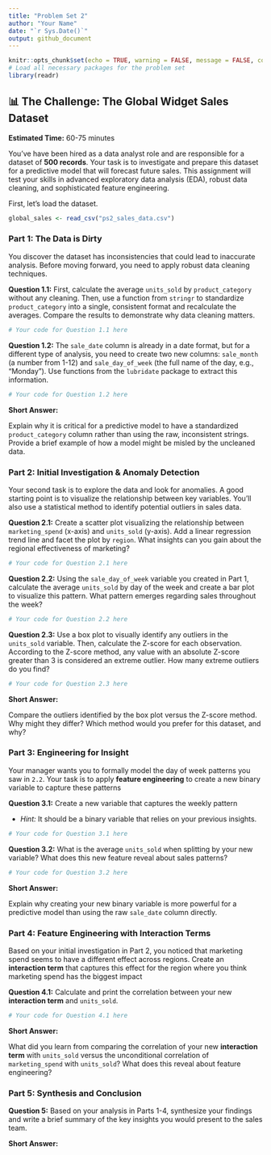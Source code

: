 ---
title: "Problem Set 2"
author: "Your Name"
date: "`r Sys.Date()`"
output: github_document
---

```{r setup, include=FALSE, message=FALSE, warning=FALSE}
knitr::opts_chunk$set(echo = TRUE, warning = FALSE, message = FALSE, collapse = TRUE)
# Load all necessary packages for the problem set
library(readr)
```

## 📊 The Challenge: The Global Widget Sales Dataset

**Estimated Time:** 60-75 minutes

You've have been hired as a data analyst role and are  responsible for a dataset of **500 records**. Your task is to investigate and prepare this dataset for a predictive model that will forecast future sales. This assignment will test your skills in advanced exploratory data analysis (EDA), robust data cleaning, and sophisticated feature engineering.

First, let's load the dataset.

```{r}
global_sales <- read_csv("ps2_sales_data.csv")
```

### Part 1: The Data is Dirty

You discover the dataset has inconsistencies that could lead to inaccurate analysis. Before moving forward, you need to apply robust data cleaning techniques.

**Question 1.1:** First, calculate the average `units_sold` by `product_category` without any cleaning. Then, use a function from `stringr` to standardize `product_category` into a single, consistent format and recalculate the averages. Compare the results to demonstrate why data cleaning matters.

```{r}
# Your code for Question 1.1 here
```

**Question 1.2:** The `sale_date` column is already in a date format, but for a different type of analysis, you need to create two new columns: `sale_month` (a number from 1-12) and `sale_day_of_week` (the full name of the day, e.g., "Monday"). Use functions from the `lubridate` package to extract this information.

```{r}
# Your code for Question 1.2 here
```

**Short Answer:**

Explain why it is critical for a predictive model to have a standardized `product_category` column rather than using the raw, inconsistent strings. Provide a brief example of how a model might be misled by the uncleaned data.

### Part 2: Initial Investigation & Anomaly Detection

Your second task is to explore the data and look for anomalies. A good starting point is to visualize the relationship between key variables. You'll also use a statistical method to identify potential outliers in sales data.

**Question 2.1:** Create a scatter plot visualizing the relationship between `marketing_spend` (x-axis) and `units_sold` (y-axis). Add a linear regression trend line and facet the plot by `region`. What insights can you gain about the regional effectiveness of marketing?

```{r}
# Your code for Question 2.1 here
```

**Question 2.2:** Using the `sale_day_of_week` variable you created in Part 1, calculate the average `units_sold` by day of the week and create a bar plot to visualize this pattern. What pattern emerges regarding sales throughout the week?
```{r}
# Your code for Question 2.2 here
```


**Question 2.3:** Use a box plot to visually identify any outliers in the `units_sold` variable. Then, calculate the Z-score for each observation. According to the Z-score method, any value with an absolute Z-score greater than 3 is considered an extreme outlier. How many extreme outliers do you find?

```{r}
# Your code for Question 2.3 here
```

**Short Answer:**

Compare the outliers identified by the box plot versus the Z-score method. Why might they differ? Which method would you prefer for this dataset, and why?

### Part 3: Engineering for Insight

Your manager wants you to formally model the day of week patterns you saw in `2.2`. Your task is to apply **feature engineering** to create a new binary variable to capture these patterns

**Question 3.1:** Create a new variable that captures the weekly pattern 

  - *Hint:* It should be a binary variable that relies on your previous insights.

```{r}
# Your code for Question 3.1 here
```

**Question 3.2:** What is the average `units_sold` when splitting by your new variable? What does this new feature reveal about sales patterns?

```{r}
# Your code for Question 3.2 here
```

**Short Answer:**

Explain why creating your new binary variable is more powerful for a predictive model than using the raw `sale_date` column directly.

### Part 4: Feature Engineering with Interaction Terms

Based on your initial investigation in Part 2, you noticed that marketing spend seems to have a different effect across regions. Create an **interaction term** that captures this effect for the region where you think marketing spend has the biggest impact

**Question 4.1:** Calculate and print the correlation between your new **interaction term** and `units_sold`.

```{r}
# Your code for Question 4.1 here
```

**Short Answer:**

What did you learn from comparing the correlation of your new **interaction term** with `units_sold` versus the unconditional correlation of `marketing_spend` with `units_sold`? What does this reveal about feature engineering?

### Part 5: Synthesis and Conclusion

**Question 5:** Based on your analysis in Parts 1-4, synthesize your findings and write a brief summary of the key insights you would present to the sales team.

**Short Answer:**